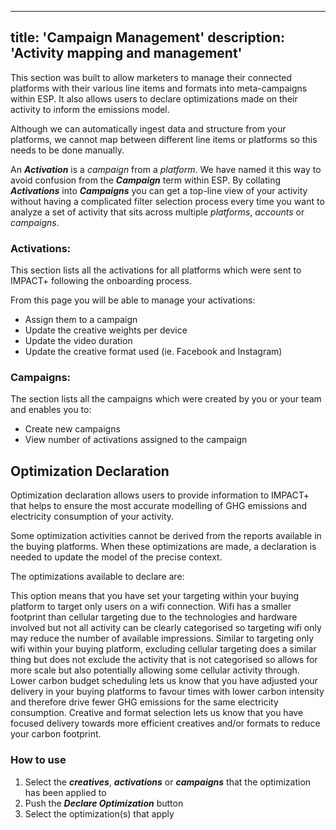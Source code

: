 
---
title: 'Campaign Management'
description: 'Activity mapping and management'
---


This section was built to allow marketers to manage their connected platforms with their various line items and formats into meta-campaigns within ESP. It also allows users to declare optimizations made on their activity to inform the emissions model.

<Note> Although we can automatically ingest data and structure from your platforms, we cannot map between different line items or platforms so this needs to be done manually. </Note>

An ***Activation*** is a *campaign* from a *platform*. We have named it this way to avoid confusion from the ***Campaign*** term within ESP. By collating ***Activations*** into ***Campaigns*** you can get a top-line view of your activity without having a complicated filter selection process every time you want to analyze a set of activity that sits across multiple *platforms*, *accounts* or *campaigns*.


### Activations:

This section lists all the activations for all platforms which were sent to IMPACT+ following the onboarding process.

From this page you will be able to manage your activations:
- Assign them to a campaign
- Update the creative weights per device
- Update the video duration
- Update the creative format used (ie. Facebook and Instagram)

### Campaigns:

The section lists all the campaigns which were created by you or your team and enables you
to:
- Create new campaigns
- View number of activations assigned to the campaign 


## Optimization Declaration

Optimization declaration allows users to provide information to IMPACT+ that helps to ensure the most accurate modelling of GHG emissions and electricity consumption of your activity.

<Note> Some optimization activities cannot be derived from the reports available in the buying platforms. When these optimizations are made, a declaration is needed to update the model of the precise context. </Note>

The optimizations available to declare are:

<AccordionGroup>
  <Accordion title="Wifi-only targeting selected"> This option means that you have set your targeting within your buying platform to target only users on a wifi connection. Wifi has a smaller footprint than cellular targeting due to the technologies and hardware involved but not all activity can be clearly categorised so targeting wifi only may reduce the number of available impressions.</Accordion>
  <Accordion title="Cellular targeting excluded">Similar to targeting only wifi within your buying platform, excluding cellular targeting does a similar thing but does not exclude the activity that is not categorised so allows for more scale but also potentially allowing some cellular activity through.</Accordion>
  <Accordion title="Lower carbon budget scheduling">Lower carbon budget scheduling lets us know that you have adjusted your delivery in your buying platforms to favour times with lower carbon intensity and therefore drive fewer GHG emissions for the same electricity consumption. </Accordion>
  <Accordion title="Creative & Format selection"> Creative and format selection lets us know that you have focused delivery towards more efficient creatives and/or formats to reduce your carbon footprint.</Accordion>

</AccordionGroup>


### How to use

1. Select the ***creatives***, ***activations*** or ***campaigns*** that the optimization has been applied to
2. Push the ***Declare Optimization*** button
3. Select the optimization(s) that apply





